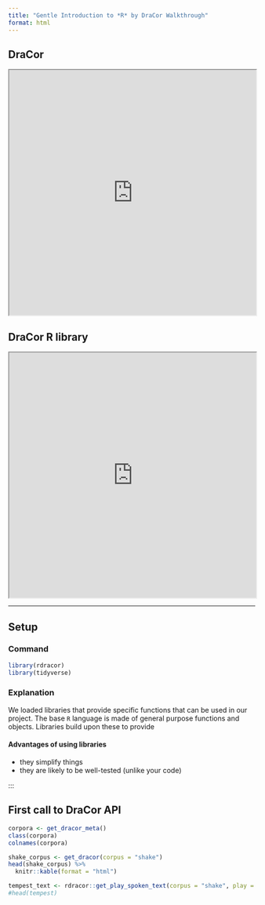 ```yaml
---
title: "Gentle Introduction to *R* by DraCor Walkthrough"
format: html
---
```


::: {.panel-tabset}

## DraCor

<iframe src="https://dracor.org/" width="100%" height="500px">
</iframe>

## DraCor R library

<iframe src="https://github.com/dracor-org/rdracor" width="100%" height="500px">
</iframe>

:::

---
## Setup {.tabset}

### Command

```r
library(rdracor)
library(tidyverse)
```

### Explanation

We loaded libraries that provide specific functions that can be used in our project. The base `R` language is made of general purpose functions and objects. Libraries build upon these to provide

#### Advantages of using libraries

- they simplify things
- they are likely to be well-tested (unlike your code)

:::

## First call to DraCor API


```r
corpora <- get_dracor_meta()
class(corpora)
colnames(corpora)
```



```r
shake_corpus <- get_dracor(corpus = "shake")
head(shake_corpus) %>% 
  knitr::kable(format = "html")
```

```r

tempest_text <- rdracor::get_play_spoken_text(corpus = "shake", play = shake_corpus$playName[1])
#head(tempest)
```
